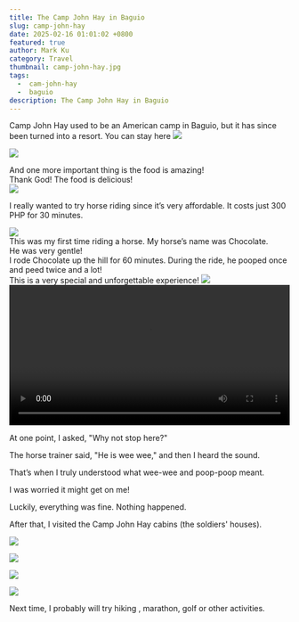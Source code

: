 ```yaml
---
title: The Camp John Hay in Baguio 
slug: camp-john-hay
date: 2025-02-16 01:01:02 +0800
featured: true
author: Mark Ku
category: Travel
thumbnail: camp-john-hay.jpg
tags:
  -  cam-john-hay
  -  baguio
description: The Camp John Hay in Baguio 
---
```

Camp John Hay used to be an American camp in Baguio, but it has since been turned into a resort.
You can stay here 
![](camp-john-hay-2.jpg)  

![](camp-john-hay-3.jpg)  

And one more important thing is the food is amazing!  
Thank God! The food is delicious!  
![](food-2.jpg)  



I really wanted to try horse riding since it’s very affordable. It costs just 300 PHP for 30 minutes.  

![](chocolate.jpg)  
This was my first time riding a horse. My horse’s name was Chocolate.  
He was very gentle!  
I rode Chocolate up the hill for 60 minutes. During the ride, he pooped once and peed twice and a lot!  
This is a very special and unforgettable experience!
![](horse-riding.jpg)  
<video style="width:100%" controls src="horse-riding.mp4" type="video/mp4"/>
Continuing to ride for a while，I felt like a horse was obeying me.  

At one point, I asked, "Why not stop here?"

The horse trainer said, "He is wee wee," and then I heard the sound.  

That’s when I truly understood what wee-wee and poop-poop meant.  

I was worried it might get on me!  

Luckily, everything was fine. Nothing happened.  

After that, I visited the Camp John Hay cabins (the soldiers' houses).  

![](camp-john-hay-cabin-1.jpg)  

![](camp-john-hay-cabin-2.jpg)  

![](camp-john-hay-cabin-3.jpg) 
 
![](camp-john-hay-cabin-4.jpg)  

Next time, I probably will try hiking , marathon, golf or other activities.  

